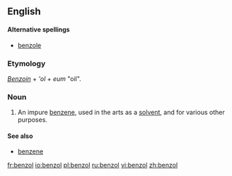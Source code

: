==English==

====Alternative spellings====
{{rfc-level|Alternative spellings at L4+ not in L3 POS section}}
*[[benzole]]

===Etymology===
''[[Benzoin]]'' + {{L.}} '''ol'' + ''eum'' "oil".

===Noun===
{{en-noun}}

# {{organic chemistry}} An impure [[benzene]], used in the arts as a [[solvent]], and for various other purposes.

====See also====
*[[benzene]]

[[fr:benzol]]
[[io:benzol]]
[[pl:benzol]]
[[ru:benzol]]
[[vi:benzol]]
[[zh:benzol]]